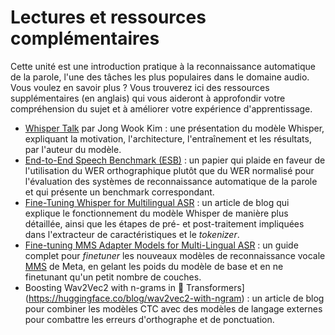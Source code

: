 # Lectures et ressources complémentaires

Cette unité est une introduction pratique à la reconnaissance automatique de la parole, l'une des tâches les plus populaires dans le domaine audio.
Vous voulez en savoir plus ? Vous trouverez ici des ressources supplémentaires (en anglais) qui vous aideront à approfondir votre compréhension du sujet et à améliorer votre expérience d'apprentissage.

* [Whisper Talk](https://www.youtube.com/live/fZMiD8sDzzg?feature=share) par Jong Wook Kim : une présentation du modèle Whisper, expliquant la motivation, l'architecture, l'entraînement et les résultats, par l'auteur du modèle.
* [End-to-End Speech Benchmark (ESB)](https://arxiv.org/abs/2210.13352) : un papier qui plaide en faveur de l'utilisation du WER orthographique plutôt que du WER normalisé pour l'évaluation des systèmes de reconnaissance automatique de la parole et qui présente un benchmark correspondant.
* [Fine-Tuning Whisper for Multilingual ASR](https://huggingface.co/blog/fine-tune-whisper) : un article de blog qui explique le fonctionnement du modèle Whisper de manière plus détaillée, ainsi que les étapes de pré- et post-traitement impliquées dans l'extracteur de caractéristiques et le *tokenizer*.
* [Fine-tuning MMS Adapter Models for Multi-Lingual ASR](https://huggingface.co/blog/mms_adapters) : un guide complet pour *finetuner* les nouveaux modèles de reconnaissance vocale [MMS](https://ai.facebook.com/blog/multilingual-model-speech-recognition/) de Meta, en gelant les poids du modèle de base et en ne finetunant qu'un petit nombre de couches.
* Boosting Wav2Vec2 with n-grams in 🤗 Transformers](https://huggingface.co/blog/wav2vec2-with-ngram) : un article de blog pour combiner les modèles CTC avec des modèles de langage externes pour combattre les erreurs d'orthographe et de ponctuation.

